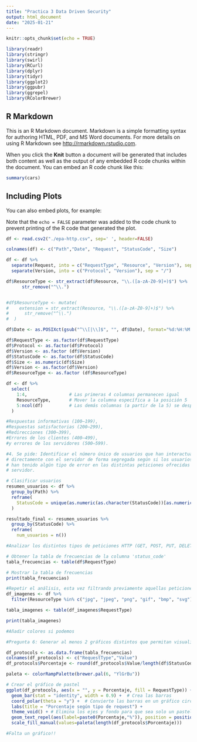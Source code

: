 ```yaml
---
title: "Practica 3 Data Driven Security"
output: html_document
date: "2025-01-21"
---
```


```r
knitr::opts_chunk$set(echo = TRUE)
```

```r
library(readr)
library(stringr)
library(swirl)
library(RCurl)
library(dplyr)
library(tidyr)
library(ggplot2)
library(ggpubr)
library(ggrepel)
library(RColorBrewer)
```

## R Markdown

This is an R Markdown document. Markdown is a simple formatting syntax for authoring HTML, PDF, and MS Word documents. For more details on using R Markdown see <http://rmarkdown.rstudio.com>.

When you click the **Knit** button a document will be generated that includes both content as well as the output of any embedded R code chunks within the document. You can embed an R code chunk like this:

```r
summary(cars)
```

## Including Plots

You can also embed plots, for example:


Note that the `echo = FALSE` parameter was added to the code chunk to prevent printing of the R code that generated the plot.

```r

df <- read.csv2("./epa-http.csv", sep=' ', header=FALSE)

colnames(df) <- c("Path","Date", "Request", "StatusCode", "Size")

df <- df %>%
  separate(Request, into = c("RequestType", "Resource", "Version"), sep = " ") %>%
  separate(Version, into = c("Protocol", "Version"), sep = "/") 

df$ResourceType <- str_extract(df$Resource, "\\.([a-zA-Z0-9]+)$") %>% 
      str_remove("^\\.")


#df$ResourceType <- mutate(
#    extension = str_extract(Resource, "\\.([a-zA-Z0-9]+)$") %>% 
#      str_remove("^\\.")
#  )

df$Date <- as.POSIXct(gsub("^\\[|\\]$", "", df$Date), format="%d:%H:%M:%S")

df$RequestType <- as.factor(df$RequestType)
df$Protocol <- as.factor(df$Protocol)
df$Version <- as.factor (df$Version)
df$StatusCode <- as.factor(df$StatusCode)
df$Size <- as.numeric(df$Size)
df$Version <- as.factor(df$Version)
df$ResourceType <- as.factor (df$ResourceType)

df <- df %>%
  select(
    1:4,                # Las primeras 4 columnas permanecen igual
    ResourceType,       # Mover la columna específica a la posición 5
    5:ncol(df)          # Las demás columnas (a partir de la 5) se desplazan hacia la derecha
  )

```

```r

#Respuestas informativas (100–199),
#Respuestas satisfactorias (200–299),
#Redirecciones (300–399),
#Errores de los clientes (400–499),
#y errores de los servidores (500–599).

#4. Se pide: Identificar el número único de usuarios que han interactuado
# directamente con el servidor de forma segregada según si los usuarios
# han tenido algún tipo de error en las distintas peticiones ofrecidas por el
# servidor.

# Clasificar usuarios
resumen_usuarios <- df %>%
  group_by(Path) %>%
  reframe(
    StatusCode = unique(as.numeric(as.character(StatusCode))[as.numeric(as.character(StatusCode)) >= 400])
  ) 

resultado_final <- resumen_usuarios %>%
  group_by(StatusCode) %>%
  reframe(
    num_usuarios = n())

```



```r

#Analizar los distintos tipos de peticiones HTTP (GET, POST, PUT, DELETE) gestionadas por el servidor, identificando la frecuencia de cada una de estas.

# Obtener la tabla de frecuencias de la columna 'status_code'
tabla_frecuencias <- table(df$RequestType)

# Mostrar la tabla de frecuencias
print(tabla_frecuencias)

#Repetir el análisis, esta vez filtrando previamente aquellas peticiones correspondientes a recursos ofrecidos de tipo imagen.
df_imagenes <- df %>%
  filter(ResourceType %in% c("jpg", "jpeg", "png", "gif", "bmp", "svg"))

tabla_imagenes <- table(df_imagenes$RequestType)

print(tabla_imagenes)

```
```r

#Añadir colores si podemos

#Pregunta 6: Generar al menos 2 gráficos distintos que permitan visualizar alguna característica relevante de los datos analizados.Estos deberán representar por lo menos 1 o 2 variables diferentes del data frame. Describid el gráfico e indicad cualquier observación destacable que se pueda apreciar gracias a la representación gráfica.

df_protocols <- as.data.frame(tabla_frecuencias)
colnames(df_protocols) <- c("RequestType","Value")
df_protocols$Porcentaje <- round(df_protocols$Value/length(df$StatusCode)*100,1)

paleta <- colorRampPalette(brewer.pal(6, "YlGrBu"))

# Crear el gráfico de pastel
ggplot(df_protocols, aes(x = "", y = Porcentaje, fill = RequestType)) +
  geom_bar(stat = "identity", width = 0.9) +  # Crea las barras
  coord_polar(theta = "y") +  # Convierte las barras en un gráfico circular
  labs(title = "Porcentaje según tipo de request") +
  theme_void() + # Elimina los ejes y fondo para que sea solo un pastel
  geom_text_repel(aes(label=paste0(Porcentaje,"%")), position = position_stack(vjust = 0.5)) + 
  scale_fill_manual(values=paleta(length(df_protocols$Porcentaje)))

#Falta un gráfico!!

```

